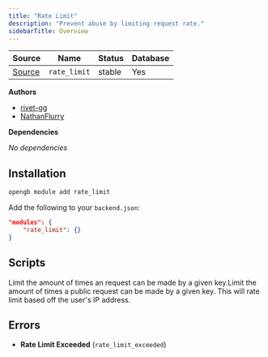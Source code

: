 ```yaml
---
title: "Rate Limit"
description: "Prevent abuse by limiting request rate."
sidebarTitle: Overview
---
```


| Source                                                                           | Name       | Status     | Database     |
| -------------------------------------------------------------------------------- | ---------- | ---------- | ------------ |
| [Source](https://github.com/rivet-gg/opengb-registry/tree/main/modules/rate_limit) | `rate_limit` | stable | Yes |

**Authors**

- [rivet-gg](https://github.com/rivet-gg)
- [NathanFlurry](https://github.com/NathanFlurry)

**Dependencies**

_No dependencies_

## Installation

<Tabs>

<Tab title="CLI">

```sh CLI
opengb module add rate_limit
```

</Tab>

<Tab title="backend.json">

Add the following to your `backend.json`:

```json backend.json
"modules": {
	"rate_limit": {}
}

```
</Tab>

</Tabs>



## Scripts

<CardGroup><Card title="Throttle" href="/modules/rate_limit/scripts/throttle">Limit the amount of times an request can be made by a given key.</Card><Card title="Throttle Public" href="/modules/rate_limit/scripts/throttle_public">Limit the amount of times a public request can be made by a given key. This will rate limit based off the user's IP address.</Card></CardGroup>

## Errors

- **Rate Limit Exceeded** (`rate_limit_exceeded`) 
